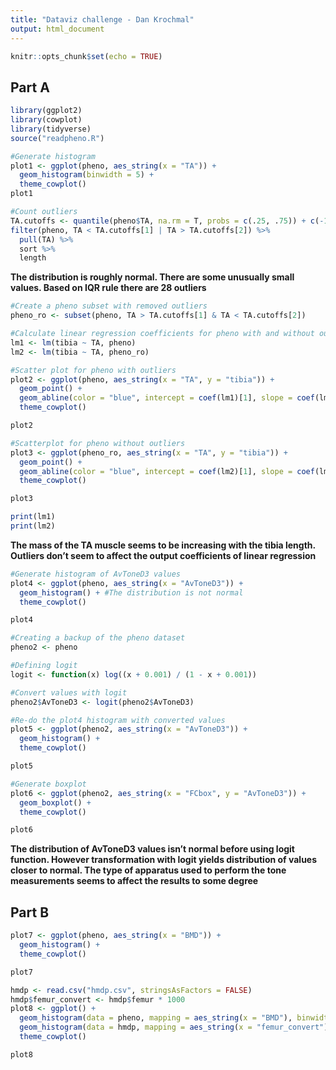 ```yaml
---
title: "Dataviz challenge - Dan Krochmal"
output: html_document
---
```


```r
knitr::opts_chunk$set(echo = TRUE)
```

## Part A

```r
library(ggplot2)
library(cowplot)
library(tidyverse)
source("readpheno.R")
```

```r

#Generate histogram
plot1 <- ggplot(pheno, aes_string(x = "TA")) +
  geom_histogram(binwidth = 5) + 
  theme_cowplot()
plot1

#Count outliers
TA.cutoffs <- quantile(pheno$TA, na.rm = T, probs = c(.25, .75)) + c(-1.5, 1.5) * IQR(pheno$TA, na.rm = T)
filter(pheno, TA < TA.cutoffs[1] | TA > TA.cutoffs[2]) %>%
  pull(TA) %>%
  sort %>%
  length
```

**The distribution is roughly normal. There are some unusually small values. Based on IQR rule there are 28 outliers**

```r
#Create a pheno subset with removed outliers
pheno_ro <- subset(pheno, TA > TA.cutoffs[1] & TA < TA.cutoffs[2])

#Calculate linear regression coefficients for pheno with and without outliers
lm1 <- lm(tibia ~ TA, pheno)
lm2 <- lm(tibia ~ TA, pheno_ro)

#Scatter plot for pheno with outliers
plot2 <- ggplot(pheno, aes_string(x = "TA", y = "tibia")) +
  geom_point() +
  geom_abline(color = "blue", intercept = coef(lm1)[1], slope = coef(lm1)[2]) +
  theme_cowplot()

plot2

#Scatterplot for pheno without outliers
plot3 <- ggplot(pheno_ro, aes_string(x = "TA", y = "tibia")) +
  geom_point() +
  geom_abline(color = "blue", intercept = coef(lm2)[1], slope = coef(lm2)[2]) +
  theme_cowplot()

plot3

print(lm1)
print(lm2)
```
**The mass of the TA muscle seems to be increasing with the tibia length. Outliers don't seem to affect the output coefficients of linear regression**

```r

#Generate histogram of AvToneD3 values
plot4 <- ggplot(pheno, aes_string(x = "AvToneD3")) +
  geom_histogram() + #The distribution is not normal
  theme_cowplot()

plot4

#Creating a backup of the pheno dataset
pheno2 <- pheno

#Defining logit
logit <- function(x) log((x + 0.001) / (1 - x + 0.001))

#Convert values with logit
pheno2$AvToneD3 <- logit(pheno2$AvToneD3)

#Re-do the plot4 histogram with converted values
plot5 <- ggplot(pheno2, aes_string(x = "AvToneD3")) +
  geom_histogram() +
  theme_cowplot()

plot5

#Generate boxplot
plot6 <- ggplot(pheno2, aes_string(x = "FCbox", y = "AvToneD3")) +
  geom_boxplot() +
  theme_cowplot()

plot6
```
**The distribution of AvToneD3 values isn't normal before using logit function. However transformation with logit yields distribution of values closer to normal. The type of apparatus used to perform the tone measurements seems to affect the results to some degree**


## Part B

```r
plot7 <- ggplot(pheno, aes_string(x = "BMD")) +
  geom_histogram() +
  theme_cowplot()

plot7

hmdp <- read.csv("hmdp.csv", stringsAsFactors = FALSE)
hmdp$femur_convert <- hmdp$femur * 1000
plot8 <- ggplot() +
  geom_histogram(data = pheno, mapping = aes_string(x = "BMD"), binwidth = 5, fill = "slateblue", alpha = .4) +
  geom_histogram(data = hmdp, mapping = aes_string(x = "femur_convert"), bindwidth = 5, fill = "red3", alpha = .4) +
  theme_cowplot()

plot8
```

